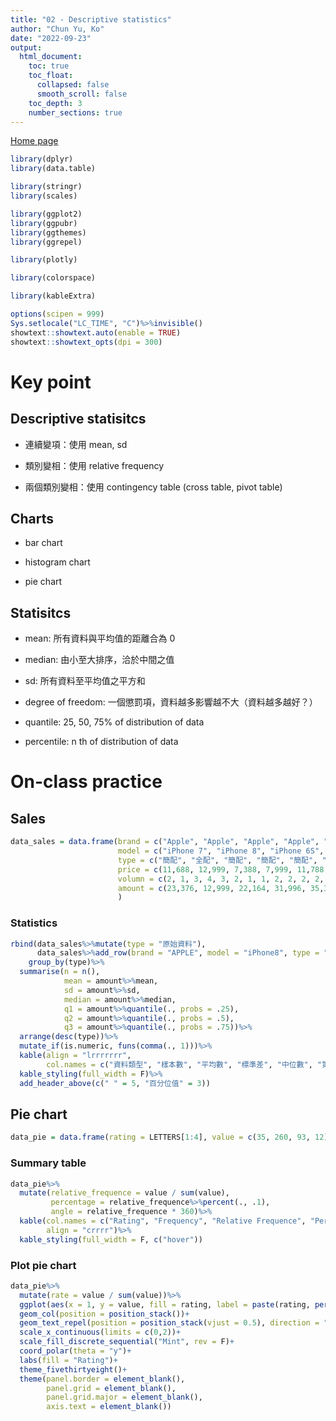 ```yaml
---
title: "02 - Descriptive statistics"
author: "Chun Yu, Ko"
date: "2022-09-23"
output:
  html_document:
    toc: true
    toc_float:
      collapsed: false
      smooth_scroll: false
    toc_depth: 3
    number_sections: true
---
```


[Home page](https://seimwiwa.github.io/scu_master_degree_program_data_science_statistical_analysis/)

```r

library(dplyr)
library(data.table)

library(stringr)
library(scales)

library(ggplot2)
library(ggpubr)
library(ggthemes)
library(ggrepel)

library(plotly)

library(colorspace)

library(kableExtra)
```


```r
options(scipen = 999)
Sys.setlocale("LC_TIME", "C")%>%invisible()
showtext::showtext.auto(enable = TRUE)
showtext::showtext_opts(dpi = 300)
```

# Key point

## Descriptive statisitcs

 - 連續變項：使用 mean, sd
 
 - 類別變相：使用 relative frequency
 
 - 兩個類別變相：使用 contingency table (cross table, pivot table)

## Charts

 - bar chart

 - histogram chart
 
 - pie chart
 
## Statisitcs

 - mean: 所有資料與平均值的距離合為 0
 
 - median: 由小至大排序，洽於中間之值
 
 - sd: 所有資料至平均值之平方和
 
 - degree of freedom: 一個懲罰項，資料越多影響越不大（資料越多越好？）
 
 - quantile: 25, 50, 75% of distribution of data
 
 - percentile: n th of distribution of data

# On-class practice

## Sales

```r

data_sales = data.frame(brand = c("Apple", "Apple", "Apple", "Apple", "Apple", "Apple", "Apple", "Apple", "Apple", "Apple", "Apple", "Apple", "Apple", "Apple", "Apple", "Apple", "Apple", "Apple", "Apple", "Apple", "Apple", "Apple"),
                        model = c("iPhone 7", "iPhone 8", "iPhone 6S", "iPhone SE", "iPhone X", "iPhone 5", "iPhone 6S", "iPhone 7S", "iPhone SE", "iPhone 5", "iPhone 7S", "iPhone 8", "iPhone X", "iPhone 7", "iPhone 6S", "iPhone 8", "iPhone 6S", "iPhone 5", "iPhone SE", "iPhone 6S", "iPhone SE", "iPhone 8"),
                        type = c("簡配", "全配", "簡配", "簡配", "簡配", "簡配", "簡配", "簡配", "簡配", "簡配", "簡配", "全配", "簡配", "簡配", "簡配", "全配", "簡配", "簡配", "簡配", "簡配", "簡配", "全配"),
                        price = c(11,688, 12,999, 7,388, 7,999, 11,788, 3,888, 7,388, 11,366, 7,999, 3,888, 11,366, 12,999, 11,788, 11,688, 7,388, 12,999, 7,388, 3,888, 7,999, 7,388, 7,999, 12,999),
                        volumn = c(2, 1, 3, 4, 3, 2, 1, 1, 2, 2, 2, 2, 1, 3, 2, 2, 1, 3, 1, 4, 2, 2),
                        amount = c(23,376, 12,999, 22,164, 31,996, 35,364, 7,776, 7,388, 11,366, 15,998, 7,776, 22,732, 25,998, 11,788, 35,064, 14,776, 25,998, 7,388, 11,664, 7,999, 29,552, 15,998, 25,998)
                        )
```

### Statistics

```r
rbind(data_sales%>%mutate(type = "原始資料"),
      data_sales%>%add_row(brand = "APPLE", model = "iPhone8", type = "全配", price = 12999, volumn = 100, amount = 100*12999)%>%mutate(type = "加了一筆離群值"))%>%
    group_by(type)%>%
  summarise(n = n(),
            mean = amount%>%mean,
            sd = amount%>%sd,
            median = amount%>%median,
            q1 = amount%>%quantile(., probs = .25),
            q2 = amount%>%quantile(., probs = .5),
            q3 = amount%>%quantile(., probs = .75))%>%
  arrange(desc(type))%>%
  mutate_if(is.numeric, funs(comma(., 1)))%>%
  kable(align = "lrrrrrrr",
        col.names = c("資料類型", "樣本數", "平均數", "標準差", "中位數", "第一", "第二", "第三"))%>%
  kable_styling(full_width = F)%>%
  add_header_above(c(" " = 5, "百分位值" = 3))

```


## Pie chart

```r

data_pie = data.frame(rating = LETTERS[1:4], value = c(35, 260, 93, 12))

```

### Summary table

```r
data_pie%>%
  mutate(relative_frequence = value / sum(value),
         percentage = relative_frequence%>%percent(., .1),
         angle = relative_frequence * 360)%>%
  kable(col.names = c("Rating", "Frequency", "Relative Frequence", "Percent", "Angle"),
        align = "crrrr")%>%
  kable_styling(full_width = F, c("hover"))

```

### Plot pie chart

```r
data_pie%>%
  mutate(rate = value / sum(value))%>%
  ggplot(aes(x = 1, y = value, fill = rating, label = paste(rating, percent(rate,1))))+
  geom_col(position = position_stack())+
  geom_text_repel(position = position_stack(vjust = 0.5), direction = "y", color = "orange")+
  scale_x_continuous(limits = c(0,2))+
  scale_fill_discrete_sequential("Mint", rev = F)+
  coord_polar(theta = "y")+
  labs(fill = "Rating")+
  theme_fivethirtyeight()+
  theme(panel.border = element_blank(),
        panel.grid = element_blank(),
        panel.grid.major = element_blank(),
        axis.text = element_blank())

```




